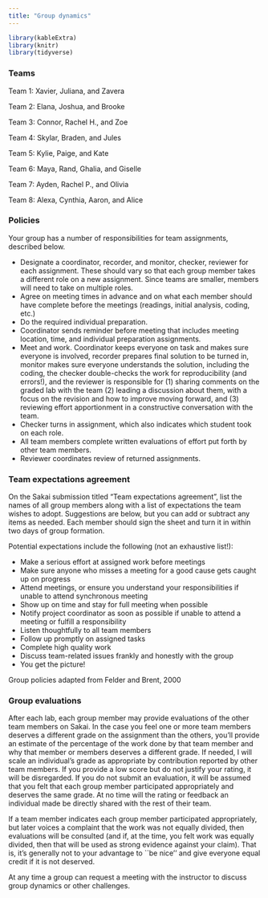 ```yaml
---
title: "Group dynamics"
---
```

  
```r
library(kableExtra)
library(knitr)
library(tidyverse)
```

### Teams

Team 1: Xavier, Juliana, and Zavera

Team 2: Elana, Joshua, and Brooke

Team 3: Connor, Rachel H., and Zoe

Team 4: Skylar, Braden, and Jules

Team 5: Kylie, Paige, and Kate

Team 6: Maya, Rand, Ghalia, and Giselle

Team 7: Ayden, Rachel P., and Olivia

Team 8: Alexa, Cynthia, Aaron, and Alice

### Policies

Your group has a number of responsibilities for team assignments, described below.

- Designate a coordinator, recorder, and monitor, checker, reviewer for each assignment. These should vary so that each group member takes a different role on a new assignment. Since teams are smaller, members will need to take on multiple roles.
- Agree on meeting times in advance and on what each member should have complete before the meetings (readings, initial analysis, coding, etc.)
- Do the required individual preparation.
- Coordinator sends reminder before meeting that includes meeting location, time, and individual preparation assignments.
- Meet and work. Coordinator keeps everyone on task and makes sure everyone is involved, recorder prepares final solution to be turned in, monitor makes sure everyone understands the solution, including the coding, the checker double-checks the work for reproducibility (and errors!), and the reviewer is responsible for (1) sharing comments on the graded lab with the team (2) leading a discussion about them, with a focus on the revision and how to improve moving forward, and (3) reviewing effort apportionment in a constructive conversation with the team.
- Checker turns in assignment, which also indicates which student took on each role.
- All team members complete written evaluations of effort put forth by other team members.
- Reviewer coordinates review of returned assignments.

### Team expectations agreement

On the Sakai submission titled "Team expectations agreement", list the names of all group members along with a list of expectations the team wishes to adopt. Suggestions are below, but you can add or subtract any items as needed. Each member should sign the sheet and turn it in within two days of group formation.

Potential expectations include the following (not an exhaustive list!):

- Make a serious effort at assigned work before meetings
- Make sure anyone who misses a meeting for a good cause gets caught up on progress
- Attend meetings, or ensure you understand your responsibilities if unable to attend synchronous meeting
- Show up on time and stay for full meeting when possible
- Notify project coordinator as soon as possible if unable to attend a meeting or fulfill a responsibility
- Listen thoughtfully to all team members
- Follow up promptly on assigned tasks
- Complete high quality work
- Discuss team-related issues frankly and honestly with the group
- You get the picture!

<tiny> Group policies adapted from Felder and Brent, 2000 </tiny>

### Group evaluations

After each lab, each group member may provide evaluations of the other team members on Sakai. In the case you feel one or more team members deserves a different grade on the assignment than the others, you'll provide an estimate of the percentage of the work done by that team member and why that member or members deserves a different grade. If needed, I will scale an individual's grade as appropriate by contribution reported by other team members. If you provide a low score but do not justify your rating, it will be disregarded. If you do not submit an evaluation, it will be assumed that you felt that each group member participated appropriately and deserves the same grade. At no time will the rating or feedback an individual made be directly shared with the rest of their team.

If a team member indicates each group member participated appropriately, but later voices a complaint that the work was not equally divided, then evaluations will be consulted (and if, at the time, you felt work was equally divided, then that will be used as strong evidence against your claim).  That is, it's generally not to your advantage to ``be nice'' and give everyone equal credit if it is not deserved.

At any time a group can request a meeting with the instructor to discuss group dynamics or other challenges.

